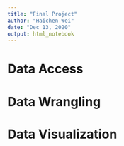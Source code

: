 ```yaml
---
title: "Final Project"
author: "Haichen Wei"
date: "Dec 13, 2020"
output: html_notebook
---
```


# Data Access
# Data Wrangling
# Data Visualization
